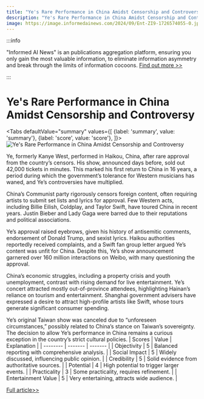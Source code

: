 ```yaml
---
title: "Ye's Rare Performance in China Amidst Censorship and Controversy"
description: "Ye's Rare Performance in China Amidst Censorship and Controversy"
image: https://image.informedainews.com/2024/09/Ent-ZI9-1726574055-0.jpg
---
```



:::info

"Informed AI News" is an publications aggregation platform, ensuring you only gain the most valuable information, to eliminate information asymmetry and break through the limits of information cocoons.  [Find out more >>](/)

:::

# Ye's Rare Performance in China Amidst Censorship and Controversy


<Tabs
	defaultValue="summary"
	values={[
	{label: 'summary', value: 'summary'},
	{label: 'score', value: 'score'},
]}>
<TabItem value="summary">
<img
  src="https://image.informedainews.com/2024/09/Ent-ZI9-1726574055-0.jpg"
  alt="Ye's Rare Performance in China Amidst Censorship and Controversy"
/>



Ye, formerly Kanye West, performed in Haikou, China, after rare approval from the country’s censors. His show, announced days before, sold out 42,000 tickets in minutes. This marked his first return to China in 16 years, a period during which the government’s tolerance for Western musicians has waned, and Ye’s controversies have multiplied.

China’s Communist party rigorously censors foreign content, often requiring artists to submit set lists and lyrics for approval. Few Western acts, including Billie Eilish, Coldplay, and Taylor Swift, have toured China in recent years. Justin Bieber and Lady Gaga were barred due to their reputations and political associations.

Ye’s approval raised eyebrows, given his history of antisemitic comments, endorsement of Donald Trump, and sexist lyrics. Haikou authorities reportedly received complaints, and a Swift fan group letter argued Ye’s content was unfit for China. Despite this, Ye’s show announcement garnered over 160 million interactions on Weibo, with many questioning the approval.

China’s economic struggles, including a property crisis and youth unemployment, contrast with rising demand for live entertainment. Ye’s concert attracted mostly out-of-province attendees, highlighting Hainan’s reliance on tourism and entertainment. Shanghai government advisers have expressed a desire to attract high-profile artists like Swift, whose tours generate significant consumer spending.

Ye’s original Taiwan show was canceled due to “unforeseen circumstances,” possibly related to China’s stance on Taiwan’s sovereignty. The decision to allow Ye’s performance in China remains a curious exception in the country’s strict cultural policies.
</TabItem>
<TabItem value="score">
	| Scores     | Value   | Explanation |
	| -------- | ------- | ------- |
	| Objectivity  | 5    | Balanced reporting with comprehensive analysis.    |
	| Social Impact | 5     | Widely discussed, influencing public opinion.    |
	| Credibility    | 5    | Solid evidence from authoritative sources.    |
	| Potential    | 4    | High potential to trigger larger events.    |
	| Practicality    | 3    | Some practicality, requires refinement.    |
	| Entertainment Value    | 5    | Very entertaining, attracts wide audience.    |
</TabItem>
</Tabs>

[Full article>>](https://www.theguardian.com/music/2024/sep/16/kanye-west-performs-in-china-after-rare-approval-by-countrys-censors)
